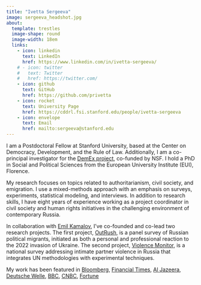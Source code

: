 ```yaml
---
title: "Ivetta Sergeeva"
image: sergeeva_headshot.jpg
about: 
  template: trestles
  image-shape: round
  image-width: 18em
  links:
    - icon: linkedin
      text: LinkedIn
      href: https://www.linkedin.com/in/ivetta-sergeeva/
    # - icon: twitter
    #   text: Twitter
    #   href: https://twitter.com/
    - icon: github
      text: GitHub
      href: https://github.com/privetta
    - icon: rocket
      text: University Page
      href: https://cddrl.fsi.stanford.edu/people/ivetta-sergeeva
    - icon: envelope
      text: Email
      href: mailto:sergeeva@stanford.edu
---
```


I am a Postdoctoral Fellow at Stanford University, based at the Center on Democracy, Development, and the Rule of Law. Additionally, I am a co-principal investigator for the [DemEx project](https://www.transatlanticplatform.com/demex/), co-funded by NSF. I hold a PhD in Social and Political Sciences from the European University Institute (EUI), Florence. 

My research focuses on topics related to authoritarianism, civil society, and emigration. I use a mixed-methods approach with an emphasis on surveys, experiments, statistical modeling, and interviews. In addition to research skills, I have eight years of experience working as a project coordinator in civil society and human rights initiatives in the challenging environment of contemporary Russia. 


In collaboration with [Emil Kamalov](https://emilkamalov.com/), I've co-founded and co-lead two research projects. The first project, [OutRush](https://outrush.io/eng), is a panel survey of Russian political migrants, initiated as both a personal and professional reaction to the 2022 invasion of Ukraine. The second project, [Violence Monitor](violencemonitor.org), is a national survey addressing intimate partner violence in Russia that integrates UN methodologies with experimental techniques.

My work has been featured in [Bloomberg](https://www.bloomberg.com/news/articles/2024-05-02/russians-who-fled-war-return-in-boost-for-putin-s-war-economy), [Financial Times](https://www.ft.com/content/5e6bcce9-7bda-4b29-b1b7-f7df6e879fd9), [Al Jazeera](https://www.aljazeera.com/news/2024/1/22/russian-exiles-unlikely-to-return), [Deutsche Welle](https://www.dw.com/ru/sdelka-s-sovestu-pokinuvsie-rossiu-i-potom-vernuvsiesa-o-svoem-opyte/a-66896905), [BBC](https://www.bbc.com/russian/features-65686712), [CNBC](https://www.cnbc.com/2022/11/25/georgia-armenia-turkey-economies-boom-with-russian-wealth-migration.html), [Fortune](https://fortune.com/europe/2022/08/20/russia-brain-drain-young-russians-leaving-after-ukraine-war-putin/)
